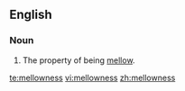 ==English==
===Noun===
{{en-noun|-}}

#The property of being [[mellow]].

[[te:mellowness]]
[[vi:mellowness]]
[[zh:mellowness]]